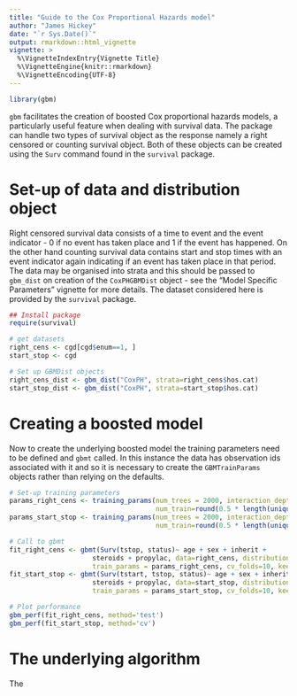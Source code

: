 ```yaml
---
title: "Guide to the Cox Proportional Hazards model"
author: "James Hickey"
date: "`r Sys.Date()`"
output: rmarkdown::html_vignette
vignette: >
  %\VignetteIndexEntry{Vignette Title}
  %\VignetteEngine{knitr::rmarkdown}
  %\VignetteEncoding{UTF-8}
---
```

```r
library(gbm)
```

`gbm` facilitates the creation of boosted Cox proportional hazards models, a particularly useful feature
when dealing with survival data.  The package can handle two types of survival object as the response namely a right censored or counting survival object.  Both of these objects can be created using the `Surv` command found in the `survival` package. 

# Set-up of data and distribution object 
Right censored survival data consists of a time to event and the event indicator - 0 if no event has taken place and 1 if the event has happened. On the other hand counting survival data contains start and stop times with an event indicator again indicating if an event has taken place in that period.  The data may be organised into strata and this should be passed to `gbm_dist` on creation of the `CoxPHGBMDist` object - see  the "Model Specific Parameters" vignette for more details.  The dataset considered here is provided by the `survival` package.

```r
## Install package
require(survival)

# get datasets
right_cens <- cgd[cgd$enum==1, ]
start_stop <- cgd

# Set up GBMDist objects
right_cens_dist <- gbm_dist("CoxPH", strata=right_cens$hos.cat)
start_stop_dist <- gbm_dist("CoxPH", strata=start_stop$hos.cat)
```

# Creating a boosted model
Now to create the underlying boosted model the training parameters need to be defined and `gbmt` called. In this instance the data has observation ids associated with it and so it is necessary to create the `GBMTrainParams` objects rather than relying on the defaults.

```r
# Set-up training parameters
params_right_cens <- training_params(num_trees = 2000, interaction_depth = 3, id=right_cens$id,
                                     num_train=round(0.5 * length(unique(right_cens$id))) )
params_start_stop <- training_params(num_trees = 2000, interaction_depth = 3, id=start_stop$id,
                                     num_train=round(0.5 * length(unique(start_stop$id))) )

# Call to gbmt
fit_right_cens <- gbmt(Surv(tstop, status)~ age + sex + inherit +
                     steroids + propylac, data=right_cens, distribution = right_cens_dist,
                     train_params = params_right_cens, cv_folds=10, keep_gbm_data = TRUE)
fit_start_stop <- gbmt(Surv(tstart, tstop, status)~ age + sex + inherit +
                     steroids + propylac, data=start_stop, distribution = start_stop_dist,
                     train_params = params_start_stop, cv_folds=10, keep_gbm_data = TRUE)

# Plot performance
gbm_perf(fit_right_cens, method='test')
gbm_perf(fit_start_stop, method='cv')
```

# The underlying algorithm
The